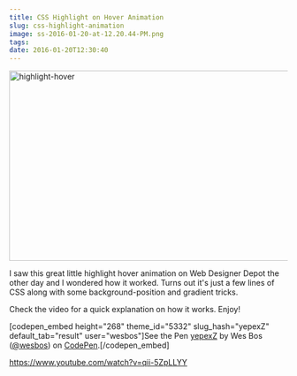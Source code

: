 ```yaml
---
title: CSS Highlight on Hover Animation
slug: css-highlight-animation
image: ss-2016-01-20-at-12.20.44-PM.png
tags: 
date: 2016-01-20T12:30:40
---
```


<img src="highlight-hover.gif" alt="highlight-hover" width="633" height="344" class="aligncenter size-full wp-image-3702" />

I saw this great little highlight hover animation on Web Designer Depot the other day and I wondered how it worked. Turns out it's just a few lines of CSS along with some background-position and gradient tricks.

Check the video for a quick explanation on how it works. Enjoy!

[codepen_embed height="268" theme_id="5332" slug_hash="yepexZ" default_tab="result" user="wesbos"]See the Pen <a href='http://codepen.io/wesbos/pen/yepexZ/'>yepexZ</a> by Wes Bos (<a href='http://codepen.io/wesbos'>@wesbos</a>) on <a href='http://codepen.io'>CodePen</a>.[/codepen_embed]

https://www.youtube.com/watch?v=qii-5ZpLLYY